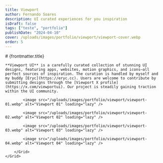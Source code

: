 ```yaml
---
title: Viewport
author: Fernando Soares
description: UI curated experiences for you inspiration
isDraft: false
tags: ["teste", "portfolio"]
publishDate: "2024-04-10"
cover: /uploads/images/portfolio/viewport/viewport-cover.webp
order: 5
---
```


<section class="wrap">
    # {frontmatter.title}

    **Viewport UI** is a carefully curated collection of stunning UI designs, featuring apps, websites, motion graphics, and icons—all perfect sources of inspiration. The curation is handled by myself and my buddy [Eryc](https://eryc.cc). Users are welcome to contribute by submitting designs through the [Viewport X profile](https://x.com/viewportui). Our project is steadily gaining traction within the UI community.
</section>

<section class="wrap-wide">
    <Grid isContainer>
        <Grid sm="12" md="12">

            <image src="/uploads/images/portfolio/viewport/viewport-01.webp" alt="Viewport 01" loading="lazy" />

            <image src="/uploads/images/portfolio/viewport/viewport-02.webp" alt="Viewport 02" loading="lazy" />

            <image src="/uploads/images/portfolio/viewport/viewport-03.webp" alt="Viewport 03" loading="lazy" />

            <image src="/uploads/images/portfolio/viewport/viewport-04.webp" alt="Viewport 04" loading="lazy" />

        </Grid>
    </Grid>
</section>